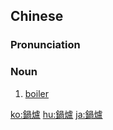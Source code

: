 {{also|锅炉}}
==Chinese==
{{zh-forms|s=锅炉}}

===Pronunciation===
{{zh-pron
|m=guōlú
|c=wo1 lou4
|mn=e-lô͘
|cat=n
}}

===Noun===
{{zh-noun}}

# {{lb|zh|Intermediate Mandarin}} [[boiler]]

[[ko:鍋爐]]
[[hu:鍋爐]]
[[ja:鍋爐]]